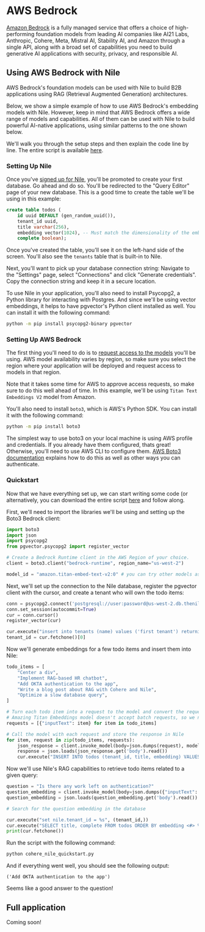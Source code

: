 # AWS Bedrock

[Amazon Bedrock](https://aws.amazon.com/bedrock/) is a fully managed service that offers a choice of high-performing foundation models
from leading AI companies like AI21 Labs, Anthropic, Cohere, Meta, Mistral AI, Stability AI, and Amazon through a single API,
along with a broad set of capabilities you need to build generative AI applications with security, privacy, and responsible AI.

## Using AWS Bedrock with Nile

AWS Bedrock's foundation models can be used with Nile to build B2B applications using RAG (Retrieval Augmented Generation) architectures.

Below, we show a simple example of how to use AWS Bedrock's embedding models with Nile. However, keep in mind that AWS Bedrock offers a
wide range of models and capabilities. All of them can be used with Nile to build powerful AI-native applications, using similar patterns
to the one shown below.

We'll walk you through the setup steps and then explain the code line by line. The entire script is available [here](https://github.com/niledatabase/niledatabase/blob/main/examples/integrations/code_snippets/nile_aws_bedrock_quickstart.py).

### Setting Up Nile

Once you've [signed up for Nile](https://console.thenile.dev), you'll be promoted to create your first database. Go ahead and do so. You'll be redirected to the "Query Editor" page
of your new database. This is a good time to create the table we'll be using in this example:

```sql
create table todos (
    id uuid DEFAULT (gen_random_uuid()),
    tenant_id uuid,
    title varchar(256),
    embedding vector(1024), -- Must match the dimensionality of the embedding model we'll be using
    complete boolean);
```

Once you've created the table, you'll see it on the left-hand side of the screen. You'll also see the `tenants` table that is built-in to Nile.

Next, you'll want to pick up your database connection string: Navigate to the "Settings" page, select "Connections" and click "Generate credentials".
Copy the connection string and keep it in a secure location.

To use Nile in your application, you'll also need to install Psycopg2, a Python library for interacting with Postgres.
And since we'll be using vector embeddings, it helps to have pgvector's Python client installed as well.
You can install it with the following command:

```bash
python -m pip install psycopg2-binary pgvector
```

### Setting Up AWS Bedrock

The first thing you'll need to do is to [request access to the models](https://us-west-2.console.aws.amazon.com/bedrock/home?region=us-west-2#/modelaccess)
you'll be using. AWS model availability varies by region, so make sure you select the region where your application will be deployed and
request access to models in that region.

Note that it takes some time for AWS to approve access requests, so make sure to do this well ahead of time. In this example, we'll be using `Titan Text Embeddings V2`
model from Amazon.

You'll also need to install `boto3`, which is AWS's Python SDK. You can install it with the following command:

```bash
python -m pip install boto3
```

The simplest way to use boto3 on your local machine is using AWS profile and credentials. If you already have them configured, thats great!
Otherwise, you'll need to use AWS CLI to configure them. [AWS Boto3 documentation](https://boto3.amazonaws.com/v1/documentation/api/latest/guide/credentials.html) explains how to do this as well as other ways you can authenticate.

### Quickstart

Now that we have everything set up, we can start writing some code (or alternatively, you can download the entire script [here](https://github.com/niledatabase/niledatabase/blob/main/examples/integrations/code_snippets/nile_aws_bedrock_quickstart.py) and follow along.

First, we'll need to import the libraries we'll be using and setting up the Boto3 Bedrock client:

```python
import boto3
import json
import psycopg2
from pgvector.psycopg2 import register_vector

# Create a Bedrock Runtime client in the AWS Region of your choice.
client = boto3.client("bedrock-runtime", region_name="us-west-2")

model_id = "amazon.titan-embed-text-v2:0" # you can try other models as well, once you request access
```

Next, we'll set up the connection to the Nile database, register the pgvector client with the cursor, and create a tenant who will own the todo items:

```python
conn = psycopg2.connect('postgresql://user:password@us-west-2.db.thenile.dev:5432/mydb')
conn.set_session(autocommit=True)
cur = conn.cursor()
register_vector(cur)

cur.execute("insert into tenants (name) values ('first tenant') returning id;")
tenant_id = cur.fetchone()[0]
```

Now we'll generate embeddings for a few todo items and insert them into Nile:

```python
todo_items = [
    "Center a div",
    "Implement RAG-based HR chatbot",
    "Add OKTA authentication to the app",
    "Write a blog post about RAG with Cohere and Nile",
    "Optimize a slow database query",
]

# Turn each todo item into a request to the model and convert the request to a JSON string.
# Amazing Titan Embeddings model doesn't accept batch requests, so we need to send one item at a time.
requests = [{"inputText": item} for item in todo_items]

# Call the model with each request and store the response in Nile
for item, request in zip(todo_items, requests):
    json_response = client.invoke_model(body=json.dumps(request), modelId=model_id)
    response = json.loads(json_response.get('body').read())
    cur.execute("INSERT INTO todos (tenant_id, title, embedding) VALUES (%s, %s, %s)", (tenant_id, item, response.get('embedding')))
```

Now we'll use Nile's RAG capabilities to retrieve todo items related to a given query:

```python
question = "Is there any work left on authentication?"
question_embedding = client.invoke_model(body=json.dumps({"inputText": question}), modelId=model_id)
question_embedding = json.loads(question_embedding.get('body').read())

# Search for the question embedding in the database

cur.execute("set nile.tenant_id = %s", (tenant_id,))
cur.execute("SELECT title, complete FROM todos ORDER BY embedding <#> %s::vector LIMIT 1", (question_embedding.get('embedding'),))
print(cur.fetchone())
```

Run the script with the following command:

```bash
python cohere_nile_quickstart.py
```

And if everything went well, you should see the following output:

```
('Add OKTA authentication to the app')
```

Seems like a good answer to the question!

## Full application

Coming soon!
